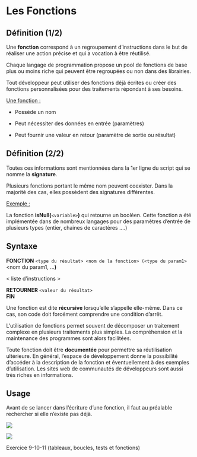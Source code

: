 # Les Fonctions {.backgroundTitre}

## Définition (1/2)

Une **fonction** correspond à un regroupement d’instructions dans le but de réaliser une action précise et qui a vocation à être réutilisé.

Chaque langage de programmation propose un pool de fonctions de base plus ou moins riche qui peuvent être regroupées ou non dans des librairies.

Tout développeur peut utiliser des fonctions déjà écrites ou créer des fonctions personnalisées pour des traitements répondant à ses besoins.

[Une fonction :]{.underline}

-   Possède un nom

-   Peut nécessiter des données en entrée (paramètres)

-   Peut fournir une valeur en retour (paramètre de sortie ou résultat)

## Définition (2/2)

Toutes ces informations sont mentionnées dans la 1er ligne du script qui se nomme la **signature**.

Plusieurs fonctions portant le même nom peuvent coexister. Dans la majorité des cas, elles possèdent des signatures différentes.

[Exemple :]{.underline}

La fonction **isNull(**`<variable>`**)** qui retourne un booléen. Cette fonction a été implémentée dans de nombreux langages pour des paramètres d’entrée de plusieurs types (entier, chaines de caractères ….)

## Syntaxe

**FONCTION** `<type du résultat> <nom de la fonction> (<type du param1>` \<nom du param1, …**)**

\< liste d’instructions \>

**RETOURNER** `<valeur du résultat>`\
**FIN**

Une fonction est dite **récursive** lorsqu’elle s’appelle elle-même. Dans ce cas, son code doit forcément comprendre une condition d’arrêt.

L’utilisation de fonctions permet souvent de décomposer un traitement complexe en plusieurs traitements plus simples. La compréhension et la maintenance des programmes sont alors facilitées.

Toute fonction doit être **documentée** pour permettre sa réutilisation ultérieure. En général, l’espace de développement donne la possibilité d’accéder à la description de la fonction et éventuellement à des exemples d’utilisation. Les sites web de communautés de développeurs sont aussi très riches en informations.

## Usage

Avant de se lancer dans l’écriture d’une fonction, il faut au préalable rechercher si elle n’existe pas déjà.

![](images/clipboard-fonction1.png){fig-align="center"}

![](images/clipboard-fonction2.png){fig-align="center"}

[Exercice 9-10-11 (tableaux, boucles, tests et fonctions)]{.Terre_battue2}
